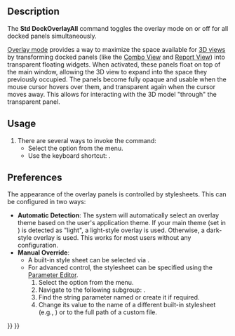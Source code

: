 <languages/>
<translate>

<!--T:1-->
{{Docnav
|[[Std_Workbench|Workbench]]
|[[Std_DockOverlayTransparentAll|DockOverlayTransparentAll]]
|[[Std_View_Menu|Std View Menu]]
|IconL=
|IconR=
|IconC=Freecad.svg
}}

<!--T:2-->
{{GuiCommand
|Name=Std DockOverlayAll
|MenuLocation=View → Dock panel overlay → Toggle overlay for all
|Workbenches=All
|Shortcut={{KEY|F4}}
|Version=1.0
|SeeAlso=[[Std_DockOverlayTransparentAll|Std DockOverlayTransparentAll]], [[Std_DockOverlayToggle|Std DockOverlayToggle]]
}}

==Description== <!--T:3-->

<!--T:4-->
The '''Std DockOverlayAll''' command toggles the overlay mode on or off for all docked panels simultaneously.

<!--T:5-->
[[Interface#Dock_panel_overlay|Overlay mode]] provides a way to maximize the space available for [[3D_view|3D views]] by transforming docked panels (like the [[Combo view|Combo View]] and [[Report view|Report View]]) into transparent floating widgets. When activated, these panels float on top of the main window, allowing the 3D view to expand into the space they previously occupied. The panels become fully opaque and usable when the mouse cursor hovers over them, and transparent again when the cursor moves away. This allows for interacting with the 3D model "through" the transparent panel.

==Usage== <!--T:6-->

<!--T:7-->
# There are several ways to invoke the command:
#* Select the {{MenuCommand|View → Dock panel overlay → Toggle overlay for all}} option from the menu.
#* Use the keyboard shortcut: {{KEY|F4}}.

==Preferences== <!--T:8-->

<!--T:9-->
The appearance of the overlay panels is controlled by stylesheets. This can be configured in two ways:

<!--T:10-->
* '''Automatic Detection''': The system will automatically select an overlay theme based on the user's application theme. If your main theme (set in {{MenuCommand|Edit → Preferences... → Display → UI → Style sheet (advanced)}}) is detected as "light", a light-style overlay is used. Otherwise, a dark-style overlay is used. This works for most users without any configuration.
* '''Manual Override''':
** A built-in style sheet can be selected via {{MenuCommand|Edit → Preferences... → Display → UI → Overlay style sheet}}.
** For advanced control, the stylesheet can be specified using the [[Std_DlgParameter|Parameter Editor]].
**# Select the {{MenuCommand|Tools → Edit parameters...}} option from the menu.
**# Navigate to the following subgroup: {{MenuCommand|BaseApp → Preferences → MainWindow}}.
**# Find the string parameter named {{Incode|OverlayActiveStyleSheet}} or create it if required.
**# Change its value to the name of a different built-in stylesheet (e.g., {{Incode|Light Theme + Light Background.qss}}) or to the full path of a custom {{Incode|.qss}} file.



<!--T:11-->
{{Docnav
|[[Std_Workbench|Workbench]]
|[[Std_DockOverlayTransparentAll|DockOverlayTransparentAll]]
|[[Std_View_Menu|Std View Menu]]
|IconL=
|IconR=
|IconC=Freecad.svg
}}

</translate>
{{Std_Base_navi{{#translation:}}}}
{{Userdocnavi{{#translation:}}}}